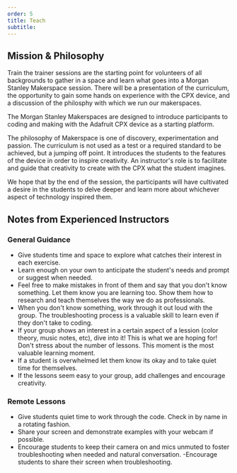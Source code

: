 ```yaml
---
order: 5
title: Teach
subtitle:
---
```


## Mission &amp; Philosophy

Train the trainer sessions are the starting point for volunteers of all backgrounds
to gather in a space and learn what goes into a Morgan Stanley Makerspace session.
There will be a presentation of the curriculum, the opportunity to gain some hands
on experience with the CPX device, and a discussion of the philosphy with which we
run our makerspaces.

The Morgan Stanley Makerspaces are designed to introduce participants to
coding and making with the Adafruit CPX device as a starting platform.

The philosophy of Makerspace is one of discovery, experimentation and
passion. The curriculum is not used as a test or a required standard to be
achieved, but a jumping off point. It introduces the students to the
features of the device in order to inspire creativity. An instructor's role
is to facilitate and guide that creativity to create with the CPX what the
student imagines.

We hope that by the end of the session, the participants will have
cultivated a desire in the students to delve deeper and learn more about
whichever aspect of technology inspired them.

## Notes from Experienced Instructors

### General Guidance

- Give students time and space to explore what catches their interest in each
  exercise.
- Learn enough on your own to anticipate the student's needs and prompt or
  suggest when needed.
- Feel free to make mistakes in front of them and say that you don't know
  something. Let them know you are learning too. Show them how to research and
  teach themselves the way we do as professionals.
- When you don't know something, work through it out loud with the group. The
  troubleshooting process is a valuable skill to learn even if they don't take
  to coding.
- If your group shows an interest in a certain aspect of a lession (color
  theory, music notes, etc), dive into it! This is what we are hoping for!
  Don't stress about the number of lessons. This moment is the most valuable
  learning moment.
- If a student is overwhelmed let them know its okay and to take quiet time
  for themselves.
- If the lessons seem easy to your group, add challenges and encourage
  creativity.

### Remote Lessons

- Give students quiet time to work through the code. Check in by name in a
  rotating fashion.
- Share your screen and demonstrate examples with your webcam if possible.
- Encourage students to keep their camera on and mics unmuted to foster
  troubleshooting when needed and natural conversation.
  -Encourage students to share their screen when troubleshooting.
